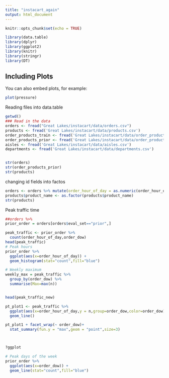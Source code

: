 ```yaml
---
title: "instacart_again"
output: html_document
---
```


```r
knitr::opts_chunk$set(echo = TRUE)
```
```r
library(data.table)
library(dplyr)
library(ggplot2)
library(knitr)
library(stringr)
library(DT)
```

## Including Plots
You can also embed plots, for example:

```r

plot(pressure)
```
Reading files into data.table 
```r
getwd()
### Read in the data
orders <- fread("Great Lakes/instacart/data/orders.csv")
products <- fread('Great Lakes/instacart/data/products.csv')
order_products_train <- fread('Great Lakes/instacart/data/order_products__train.csv')
order_products_prior <- fread('Great Lakes/instacart/data/order_products__prior.csv')
aisles <- fread('Great Lakes/instacart/data/aisles.csv')
departments <- fread('Great Lakes/instacart/data/departments.csv')


str(orders)
str(order_products_prior)
str(products)
```

changing id fields into factos
```r
orders <- orders %>% mutate(order_hour_of_day = as.numeric(order_hour_of_day), eval_set = as.factor(eval_set))
products$product_name <- as.factor(products$product_name)
str(products)
```

Peak traffic time
```r
##orders %>% 
prior_order = orders[orders$eval_set=="prior",]

peak_traffic <- prior_order %>% 
  count(order_hour_of_day,order_dow)
head(peak_traffic)
# Peak hours
prior_order %>% 
  ggplot(aes(x=order_hour_of_day)) +
  geom_histogram(stat="count",fill="blue")

# Weekly maximum
weekly_max = peak_traffic %>% 
  group_by(order_dow) %>% 
  summarise(Max=max(n)) 


head(peak_traffic_new)

pt_plot1 <- peak_traffic %>%
  ggplot(aes(x=order_hour_of_day,y = n,group=order_dow,color=order_dow)) +
  geom_line()  

pt_plot1 + facet_wrap(~ order_dow)+
  stat_summary(fun.y = "max",geom = "point",size=3)



?ggplot

# Peak days of the week 
prior_order %>% 
  ggplot(aes(x=order_dow)) +
  geom_line(stat="count",fill="blue")

```

